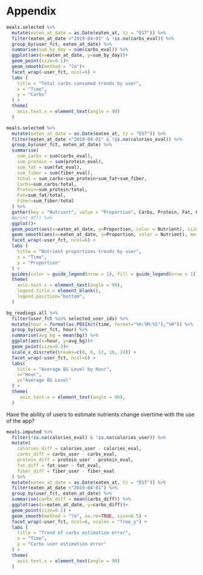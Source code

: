 # Appendix


```r
meals.selected %>%
  mutate(eaten_at_date = as.Date(eaten_at, tz = "EST")) %>%
  filter(eaten_at_date <"2019-04-01" & !is.na(carbs_eval)) %>%
  group_by(user_fct, eaten_at_date) %>%
  summarise(sum_by_day = sum(carbs_eval)) %>%
  ggplot(aes(x=eaten_at_date, y=sum_by_day))+
  geom_point(size=0.1)+
  geom_smooth(method = "lm")+
  facet_wrap(~user_fct, ncol=6) +
  labs (
    title = "Total carbs consumed trends by user",
    x = "Time",
    y = "Carbs"
  ) + 
  theme(
    axis.text.x = element_text(angle = 90)
  )
```


```r
meals.selected %>%
  mutate(eaten_at_date = as.Date(eaten_at, tz = "EST")) %>%
  filter(eaten_at_date <"2019-04-01" & !is.na(calories_eval)) %>%
  group_by(user_fct, eaten_at_date) %>%
  summarise(
    sum_carbs = sum(carbs_eval), 
    sum_protein = sum(protein_eval), 
    sum_fat = sum(fat_eval), 
    sum_fiber = sum(fiber_eval),
    total = sum_carbs+sum_protein+sum_fat+sum_fiber,
    Carbs=sum_carbs/total,
    Protein=sum_protein/total,
    Fat=sum_fat/total,
    Fiber=sum_fiber/total
  ) %>%
  gather(key = "Nutrient", value = "Proportion", Carbs, Protein, Fat, Fiber) %>%
  #print_df() %>%
  ggplot()+
  geom_point(aes(x=eaten_at_date, y=Proportion, color = Nutrient), size=0.1) +
  geom_smooth(aes(x=eaten_at_date, y=Proportion, color = Nutrient), method = "lm") +
  facet_wrap(~user_fct, ncol=6) +
  labs (
    title = "Nutrient proportions trends by user",
    x = "Time",
    y = "Proportion"
  ) + 
  guides(color = guide_legend(nrow = 1), fill = guide_legend(nrow = 1)) +
  theme(
    axis.text.x = element_text(angle = 90),
    legend.title = element_blank(), 
    legend.position="bottom",
  )
```



```r
bg_readings.all %>%
  filter(user_fct %in% selected_user_ids) %>%
  mutate(hour = format(as.POSIXct(time, format="%H:%M:%S"),"%H")) %>%
  group_by(user_fct, hour) %>%
  summarise(avg_bg = mean(bg)) %>%
  ggplot(aes(x=hour, y=avg_bg))+
  geom_point(size=0.3)+
  scale_x_discrete(breaks=c(0, 6, 12, 18, 24)) + 
  facet_wrap(~user_fct, ncol=6) +
  labs(
    title = "Average BG Level by Hour",
    x="Hour", 
    y="Average BG Level"
  ) +
  theme(
     axis.text.x = element_text(angle = 90),
  )
```

Have the ability of users to estimate nutrients change overtime with the use of the app?

```r
meals.imputed %>%
  filter(!is.na(calories_eval) & !is.na(calories_user)) %>%
  mutate(
    calories_diff = calories_user - calories_eval,
    carbs_diff = carbs_user - carbs_eval,
    protein_diff = protein_user - protein_eval,
    fat_diff = fat_user - fat_eval,
    fiber_diff = fiber_user - fiber_eval
  ) %>%
  mutate(eaten_at_date = as.Date(eaten_at, tz = "EST")) %>%
  filter(eaten_at_date <"2019-04-01") %>%
  group_by(user_fct, eaten_at_date) %>%
  summarise(carbs_diff = mean(carbs_diff)) %>%
  ggplot(aes(x=eaten_at_date, y=carbs_diff))+
  geom_point(size=0.1) +
  geom_smooth(method = "lm", na.rm=TRUE, size=0.5) +
  facet_wrap(~user_fct, ncol=6, scales = "free_y") +
  labs (
    title = "Trend of carbs estimation error",
    x = "Time",
    y = "Carbs user estimation error"
  ) + 
  theme(
    axis.text.x = element_text(angle = 90)
  )

```